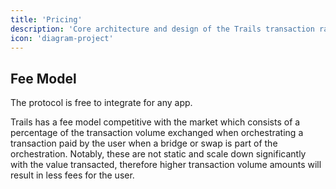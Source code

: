 ```yaml
---
title: 'Pricing'
description: 'Core architecture and design of the Trails transaction rails protocol'
icon: 'diagram-project'
---
```



## Fee Model

The protocol is free to integrate for any app. 

Trails has a fee model competitive with the market which consists of a percentage of the transaction volume exchanged when orchestrating a transaction paid by the user when a bridge or swap is part of the orchestration. Notably, these are not static and scale down significantly with the value transacted, therefore higher transaction volume amounts will result in less fees for the user.

